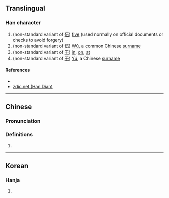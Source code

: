 {{character info/new}}
==Translingual==

===Han character===
{{Han char|rn=9|rad=人|as=03|sn=5|four=|canj=OMD|ids=⿰[[亻]][[于]]}}

# (non-standard variant of [[伍]]) [[five]] (used normally on official documents or checks to avoid forgery)
# (non-standard variant of [[伍]]) [[wǔ|Wǔ]], a common Chinese [[surname]]
# (non-standard variant of [[于]]) [[in]], [[on]], [[at]]
# (non-standard variant of [[于]]) [[yú|Yú]], a Chinese [[surname]]

====References====
* {{Han ref|kx=0094.051|dkj=|dj=|hdz=|uh=3435|ud=13365|bh=|bd=}}
* [http://www.zdic.net/zd/zi2/ZdicE3Zdic90ZdicB5.htm zdic.net (Han Dian)]

----

==Chinese==
{{zh-forms}}

===Pronunciation===
{{zh-pron
|m=wǔ,yú
|c=ng5,yu1
|mc=
|oc=
|ma=
|cat=num,pn,prep
}}

===Definitions===
{{zh-hanzi}}

# {{rfdef|lang=zh}}

----

==Korean==

===Hanja===
{{ko-hanja|hangeul=유|rv=yu|mr=yu|y=yu|eumhun=선비|ehrv=seonbi|ehmr=sŏnbi|ehy=senpi}}

# {{defn|lang=ko|sort=人03}}
